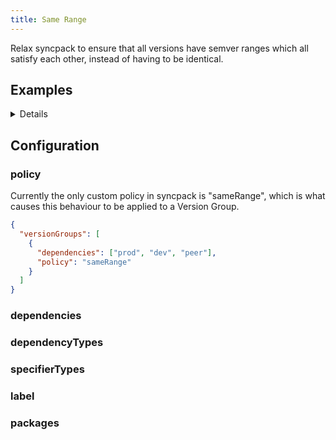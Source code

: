 ```yaml
---
title: Same Range
---
```



Relax syncpack to ensure that all versions have semver ranges which all satisfy each other, instead of having to be identical.

## Examples

<Details title="Example: Check that a dependency's semver ranges always match">

<Example level="h3" />

</Details>

## Configuration

### policy

<RequiredPill />

Currently the only custom policy in syncpack is "sameRange", which is what causes this behaviour to be applied to a Version Group.

```json title=".syncpackrc"
{
  "versionGroups": [
    {
      "dependencies": ["prod", "dev", "peer"],
      "policy": "sameRange"
    }
  ]
}
```

### dependencies

<Dependencies />

### dependencyTypes

<DependencyTypes />

### specifierTypes

<SpecifierTypes />

### label

<Label />

### packages

<Packages />
